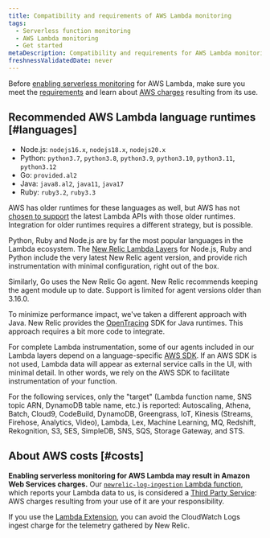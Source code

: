 ```yaml
---
title: Compatibility and requirements of AWS Lambda monitoring
tags:
  - Serverless function monitoring
  - AWS Lambda monitoring
  - Get started
metaDescription: Compatibility and requirements for AWS Lambda monitoring with New Relic.
freshnessValidatedDate: never
---
```


Before [enabling serverless monitoring](/docs/serverless-function-monitoring/aws-lambda-monitoring/enable-lambda-monitoring) for AWS Lambda, make sure you meet the [requirements](#languages) and learn about [AWS charges](#costs) resulting from its use.

## Recommended AWS Lambda language runtimes [#languages]

* Node.js: `nodejs16.x`, `nodejs18.x`, `nodejs20.x`
* Python: `python3.7`, `python3.8`, `python3.9`, `python3.10`, `python3.11`, `python3.12`
* Go: `provided.al2`
* Java: `java8.al2`, `java11`, `java17`
* Ruby: `ruby3.2`, `ruby3.3`

AWS has older runtimes for these languages as well, but AWS has not [chosen to support](https://docs.aws.amazon.com/lambda/latest/dg/lambda-runtimes.html) the latest Lambda APIs with those older runtimes. Integration for older runtimes requires a different strategy, but is possible.

Python, Ruby and Node.js are by far the most popular languages in the Lambda ecosystem. The [New Relic Lambda Layers](https://layers.newrelic-external.com/) for Node.js, Ruby and Python include the very latest New Relic agent version, and provide rich instrumentation with minimal configuration, right out of the box.

Similarly, Go uses the New Relic Go agent. New Relic recommends keeping the agent module up to date. Support is limited for agent versions older than 3.16.0.

To minimize performance impact, we've taken a different approach with Java. New Relic provides the [OpenTracing](https://opentracing.io/) SDK for Java runtimes. This approach requires a bit more code to integrate.

For complete Lambda instrumentation, some of our agents included in our Lambda layers depend on a language-specific [AWS SDK](https://aws.amazon.com/tools/#sdk). If an AWS SDK is not used, Lambda data will appear as external service calls in the UI, with minimal detail. In other words, we rely on the AWS SDK to facilitate instrumentation of your function.

For the following services, only the "target" (Lambda function name, SNS topic ARN, DynamoDB table name, etc.) is reported: Autoscaling, Athena, Batch, Cloud9, CodeBuild, DynamoDB, Greengrass, IoT, Kinesis (Streams, Firehose, Analytics, Video), Lambda, Lex, Machine Learning, MQ, Redshift, Rekognition, S3, SES, SimpleDB, SNS, SQS, Storage Gateway, and STS.

## About AWS costs [#costs]

<DoNotTranslate>**Enabling serverless monitoring for AWS Lambda may result in Amazon Web Services charges.**</DoNotTranslate> Our [`newrelic-log-ingestion` Lambda function](/docs/install-enable-new-relics-monitoring-aws-lambda#manual-nr-lambda), which reports your Lambda data to us, is considered a [Third Party Service](/docs/licenses/license-information/acceptable-use-policy/acceptable-use-policy): AWS charges resulting from your use of it are your responsibility.

If you use the [Lambda Extension](https://github.com/newrelic/newrelic-lambda-extension), you can avoid the CloudWatch Logs ingest charge for the telemetry gathered by New Relic.
